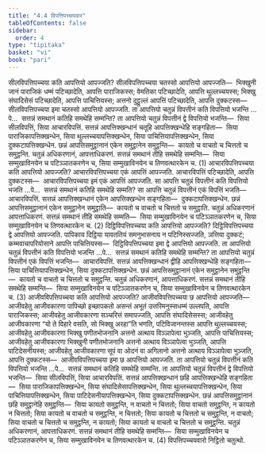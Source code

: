 ```yaml
---
title: "4.4 विपत्तिपच्चयवार"
tableOfContents: false
sidebar:
  order: 4
type: "tipitaka"
basket: "vi"
book: "pari"
---
```



<DynamicBreadcrumb />

<Division number="284" book="pari">

<Paragraph number="1215" book="pari">
सीलविपत्तिपच्चया कति आपत्तियो आपज्जति? सीलविपत्तिपच्चया चतस्सो आपत्तियो आपज्जति—  भिक्खुनी जानं पाराजिकं धम्मं पटिच्छादेति, आपत्ति पाराजिकस्स; वेमतिका पटिच्छादेति, आपत्ति थुल्लच्चयस्स; भिक्खु संघादिसेसं पटिच्छादेति, आपत्ति पाचित्तियस्स; अत्तनो दुट्ठुल्लं आपत्तिं पटिच्छादेति, आपत्ति दुक्कटस्स—  सीलविपत्तिपच्चया इमा चतस्सो आपत्तियो आपज्जति.
</Paragraph>

<Paragraph number="1216" book="pari">
ता आपत्तियो चतुन्नं विपत्तीनं कति विपत्तियो भजन्ति …पे…  सत्तन्नं समथानं कतिहि समथेहि सम्मन्ति? ता आपत्तियो चतुन्नं विपत्तीनं द्वे विपत्तियो भजन्ति—  सिया सीलविपत्तिं, सिया आचारविपत्तिं. सत्तन्नं आपत्तिक्खन्धानं चतूहि आपत्तिक्खन्धेहि सङ्गहिता—  सिया पाराजिकापत्तिक्खन्धेन, सिया थुल्लच्चयापत्तिक्खन्धेन, सिया पाचित्तियापत्तिक्खन्धेन, सिया दुक्कटापत्तिक्खन्धेन. छन्नं आपत्तिसमुट्ठानानं एकेन समुट्ठानेन समुट्ठन्ति—  कायतो च वाचतो च चित्ततो च समुट्ठन्ति. चतुन्नं अधिकरणानं, आपत्ताधिकरणं. सत्तन्नं समथानं तीहि समथेहि सम्मन्ति—  सिया सम्मुखाविनयेन च पटिञ्ञातकरणेन च, सिया सम्मुखाविनयेन च तिणवत्थारकेन च. (1)
</Paragraph>

</Division>
<Division number="285" book="pari">

<Paragraph number="1217" book="pari">
आचारविपत्तिपच्चया कति आपत्तियो आपज्जति? आचारविपत्तिपच्चया एकं आपत्तिं आपज्जति. आचारविपत्तिं पटिच्छादेति, आपत्ति दुक्कटस्स—  आचारविपत्तिपच्चया इमं एकं आपत्तिं आपज्जति.
</Paragraph>

<Paragraph number="1218" book="pari">
सा आपत्ति चतुन्नं विपत्तीनं कति विपत्तियो भजति …पे…  सत्तन्नं समथानं कतिहि समथेहि सम्मति? सा आपत्ति चतुन्नं विपत्तीनं एकं विपत्तिं भजति—  आचारविपत्तिं. सत्तन्नं आपत्तिक्खन्धानं एकेन आपत्तिक्खन्धेन सङ्गहिता—  दुक्कटापत्तिक्खन्धेन. छन्नं आपत्तिसमुट्ठानानं एकेन समुट्ठानेन समुट्ठाति—  कायतो च वाचतो च चित्ततो च समुट्ठाति. चतुन्नं अधिकरणानं आपत्ताधिकरणं. सत्तन्नं समथानं तीहि समथेहि सम्मति—  सिया सम्मुखाविनयेन च पटिञ्ञातकरणेन च, सिया सम्मुखाविनयेन च तिणवत्थारकेन च. (2)
</Paragraph>

</Division>
<Division number="286" book="pari">

<Paragraph number="1219" book="pari">
दिट्ठिविपत्तिपच्चया कति आपत्तियो आपज्जति? दिट्ठिविपत्तिपच्चया द्वे आपत्तियो आपज्जति. पापिकाय दिट्ठिया यावततियं समनुभासनाय न पटिनिस्सज्जति, ञत्तिया दुक्कटं; कम्मवाचापरियोसाने आपत्ति पाचित्तियस्स—  दिट्ठिविपत्तिपच्चया इमा द्वे आपत्तियो आपज्जति.
</Paragraph>

<Paragraph number="1220" book="pari">
ता आपत्तियो चतुन्नं विपत्तीनं कति विपत्तियो भजन्ति …पे…  सत्तन्नं समथानं कतिहि समथेहि सम्मन्ति? ता आपत्तियो चतुन्नं विपत्तीनं एकं विपत्तिं भजन्ति—  आचारविपत्तिं. सत्तन्नं आपत्तिक्खन्धानं द्वीहि आपत्तिक्खन्धेहि सङ्गहिता—  सिया पाचित्तियापत्तिक्खन्धेन, सिया दुक्कटापत्तिक्खन्धेन. छन्नं आपत्तिसमुट्ठानानं एकेन समुट्ठानेन समुट्ठन्ति—  कायतो च वाचतो च चित्ततो च समुट्ठन्ति. चतुन्नं अधिकरणानं, आपत्ताधिकरणं. सत्तन्नं समथानं तीहि समथेहि सम्मन्ति—  सिया सम्मुखाविनयेन च पटिञ्ञातकरणेन च, सिया सम्मुखाविनयेन च तिणवत्थारकेन च. (3)
</Paragraph>

</Division>
<Division number="287" book="pari">

<Paragraph number="1221" book="pari">
आजीवविपत्तिपच्चया कति आपत्तियो आपज्जति? आजीवविपत्तिपच्चया छ आपत्तियो आपज्जति—  आजीवहेतु आजीवकारणा पापिच्छो इच्छापकतो असन्तं अभूतं उत्तरिमनुस्सधम्मं उल्लपति, आपत्ति पाराजिकस्स; आजीवहेतु आजीवकारणा सञ्चरित्तं समापज्जति, आपत्ति संघादिसेसस्स; आजीवहेतु आजीवकारणा “यो ते विहारे वसति, सो भिक्खु अरहा”ति भणति, पटिविजानन्तस्स आपत्ति थुल्लच्चयस्स; आजीवहेतु आजीवकारणा भिक्खु पणीतभोजनानि अत्तनो अत्थाय विञ्ञापेत्वा भुञ्जति, आपत्ति पाचित्तियस्स; आजीवहेतु आजीवकारणा भिक्खुनी पणीतभोजनानि अत्तनो अत्थाय विञ्ञापेत्वा भुञ्जति, आपत्ति पाटिदेसनीयस्स; आजीवहेतु आजीवकारणा सूपं वा ओदनं वा अगिलानो अत्तनो अत्थाय विञ्ञापेत्वा भुञ्जति, आपत्ति दुक्कटस्स—  आजीवविपत्तिपच्चया इमा छ आपत्तियो आपज्जति.
</Paragraph>

<Paragraph number="1222" book="pari">
ता आपत्तियो चतुन्नं विपत्तीनं कति विपत्तियो भजन्ति …पे…  सत्तन्नं समथानं कतिहि समथेहि सम्मन्ति. ता आपत्तियो चतुन्नं विपत्तीनं द्वे विपत्तियो भजन्ति—  सिया सीलविपत्तिं, सिया आचारविपत्तिं. सत्तन्नं आपत्तिक्खन्धानं छहि आपत्तिक्खन्धेहि सङ्गहिता—  सिया पाराजिकापत्तिक्खन्धेन, सिया संघादिसेसापत्तिक्खन्धेन, सिया थुल्लच्चयापत्तिक्खन्धेन, सिया पाचित्तियापत्तिक्खन्धेन, सिया पाटिदेसनीयापत्तिक्खन्धेन, सिया दुक्कटापत्तिक्खन्धेन. छन्नं आपत्तिसमुट्ठानानं छहि समुट्ठानेहि समुट्ठन्ति—  सिया कायतो समुट्ठन्ति, न वाचतो न चित्ततो; सिया वाचतो समुट्ठन्ति, न कायतो न चित्ततो; सिया कायतो च वाचतो च समुट्ठन्ति, न चित्ततो; सिया कायतो च चित्ततो च समुट्ठन्ति, न वाचतो; सिया वाचतो च चित्ततो च समुट्ठन्ति, न कायतो; सिया कायतो च वाचतो च चित्ततो च समुट्ठन्ति. चतुन्नं अधिकरणानं, आपत्ताधिकरणं. सत्तन्नं समथानं तीहि समथेहि सम्मन्ति—  सिया सम्मुखाविनयेन च पटिञ्ञातकरणेन च, सिया सम्मुखाविनयेन च तिणवत्थारकेन च. (4)

</Paragraph>
</Division>

<Paragraph number="1223" type="center" book="pari">
विपत्तिपच्चयवारो निट्ठितो चतुत्थो.
</Paragraph>